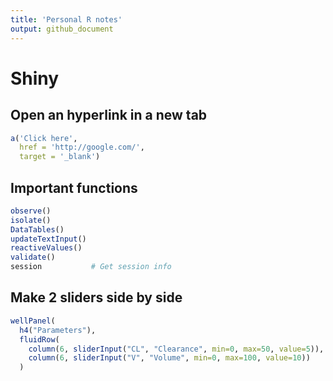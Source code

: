 ```yaml
---
title: 'Personal R notes'
output: github_document
---
```


# Shiny
## Open an hyperlink in a new tab
```r
a('Click here',
  href = 'http://google.com/', 
  target = '_blank')
```

## Important functions
```r
observe()
isolate()
DataTables()
updateTextInput()
reactiveValues()
validate()
session           # Get session info
```

## Make 2 sliders side by side
```r
wellPanel(
  h4("Parameters"),
  fluidRow(
    column(6, sliderInput("CL", "Clearance", min=0, max=50, value=5)),
    column(6, sliderInput("V", "Volume", min=0, max=100, value=10))
  )
```
